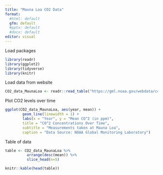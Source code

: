 ```yaml
---
title: "Mauna Loa CO2 Data"
format: 
  #html: default
  gfm: default
  #pptx: default
  #docx: default
editor: visual
---
```


Load packages

```r
library(readr)
library(ggplot2)
library(tidyverse)
library(knitr)
```

Load data from website

```r
CO2_data_MaunaLoa <- readr::read_table("https://gml.noaa.gov/webdata/ccgg/trends/co2/co2_annmean_mlo.txt", skip = 45, col_names= c("year", "mean", "unc"))
```

Plot CO2 levels over time

```r
ggplot(CO2_data_MaunaLoa, aes(year, mean)) +
        geom_line(linewidth = 1) +
        labs(x = "Year", y = "Mean CO^2 (in ppm)", 
        title = "CO^2 Concentrations Over Time",
        subtitle = "Measurements taken at Mauna Loa", 
        caption = "Data Source: NOAA Global Monitoring Laboratory")
```

Table of data

```r

table <- CO2_data_MaunaLoa %>%
          arrange(desc(mean)) %>%
          slice_head(n=5)

knitr::kable(head(table))
```
